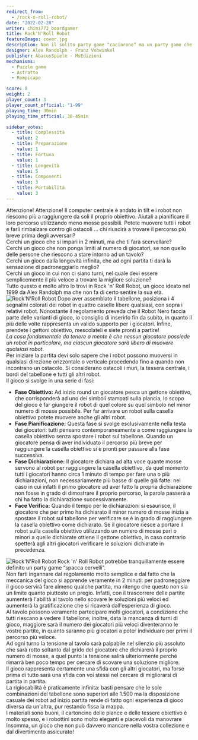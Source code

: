 ```yaml
---
redirect_from:
  - /rock-n-roll-robot/
date: "2022-02-28"
writer: chimi772_boardgamer
title: Rock'N'Roll Robot
featureImage: cover.jpg
description: Non il solito party game “caciarone” ma un party game che giochi nella tua testa
designer: Alex Randolph - Franz Vohwinkel
publisher: AbacusSpiele - MsEdizioni
mechanisms:
  - Puzzle game
  - Astratto
  - Rompicapo

score: 8
weight: 2
player_count: 3
player_count_official: "1-99"
playing_time: 30min
playing_time_official: 30-45min

sidebar_votes:
  - title: Complessità
    value: 2
  - title: Preparazione
    value: 1
  - title: Fortuna
    value: 1
  - title: Longevità
    value: 5
  - title: Componenti
    value: 3
  - title: Portabilità
    value: 3
---
```


<Setting>
  Attenzione! Attenzione! Il computer centrale è andato in tilt e i robot non
  riescono più a raggiungere da soli il proprio obiettivo. Aiutali a pianificare
  il loro percorso utilizzando meno mosse possibili. Potete muovere tutti i
  robot e farli rimbalzare contro gli ostacoli … chi riuscirà a trovare il
  percorso più breve prima degli avversari?
  <br />
  Cerchi un gioco che si impari in 2 minuti, ma che ti farà scervellare?
  <br />
  Cerchi un gioco che non ponga limiti al numero di giocatori, se non quello
  delle persone che riescono a stare intorno ad un tavolo?
  <br />
  Cerchi un gioco dalla longevità infinita, che ad ogni partita ti darà la
  sensazione di padroneggiarlo meglio?
  <br />
  Cerchi un gioco in cui non ci siano turni, nel quale devi essere semplicemente
  il più veloce a trovare la migliore soluzione?
  <br />
  Tutto questo e molto altro lo trovi in Rock 'n' Roll Robot, un gioco ideato
  nel 1999 da Alex Randolph ma che non fa di certo sentire la sua età.
</Setting>

<img src="./game1.jpg" alt="Rock'N'Roll Robot" />

<Rules>
  Dopo aver assemblato il tabellone, posiziona i 4 segnalini colorati dei robot
  in quattro caselle libere qualsiasi, con sopra i relativi robot. Nonostante il
  regolamento preveda che il Robot Nero faccia parte delle varianti di gioco, io
  consiglio di inserirlo fin da subito, in quanto il più delle volte rappresenta
  un valido supporto per i giocatori. Infine, prendete i gettoni obiettivo,
  mescolateli e siete pronti a partire!
  <br />
  <em>
    La cosa fondamentale da tenere a mente è che nessun giocatore possiede un
    robot in particolare, ma ciascun giocatore sarà libero di muovere qualsiasi
    robot.
  </em>
  <br />
  Per iniziare la partita devi solo sapere che i robot possono muoversi in
  qualsiasi direzione orizzontale o verticale procedendo fino a quando non
  incontrano un ostacolo. Si considerano ostacoli i muri, la tessera centrale, i
  bordi del tabellone e tutti gli altri robot.
  <br />
  Il gioco si svolge in una serie di fasi:
  <ul>
    <li>
      <strong>Fase Obiettivo:</strong> Ad inizio round un giocatore pesca un
      gettone obiettivo, che corrisponderà ad uno dei simboli stampati sulla
      plancia, lo scopo del gioco è far giungere il robot di quel colore su quel
      simbolo nel minor numero di mosse possibile. Per far arrivare un robot
      sulla casella obiettivo potete muovere anche gli altri robot.
    </li>
    <li>
      <strong>Fase Pianificazione:</strong> Questa fase si svolge esclusivamente
      nella testa dei giocatori: tutti pensano contemporaneamente a come
      raggiungere la casella obiettivo senza spostare i robot sul tabellone.
      Quando un giocatore pensa di aver individuato il percorso più breve per
      raggiungere la casella obiettivo si è pronti per passare alla fase
      successiva.
    </li>
    <li>
      <strong>Fase Dichiarazione:</strong> Il giocatore dichiara ad alta voce
      quante mosse servono al robot per raggiungere la casella obiettivo, da
      quel momento tutti i giocatori hanno circa 1 minuto di tempo per fare una
      o più dichiarazioni, non necessariamente più basse di quelle già fatte:
      nel caso in cui infatti il primo giocatore ad aver fatto la propria
      dichiarazione non fosse in grado di dimostrare il proprio percorso, la
      parola passerà a chi ha fatto la dichiarazione successivamente.
    </li>
    <li>
      <strong>Face Verifica:</strong> Quando il tempo per le dichiarazioni si
      esaurisce, il giocatore che per primo ha dichiarato il minor numero di
      mosse inizia a spostare il robot sul tabellone per verificare se è in
      grado di raggiungere la casella obiettivo come dichiarato. Se il giocatore
      riesce a portare il robot sulla casella obiettivo utilizzando un numero di
      mosse pari o minori a quelle dichiarate ottiene il gettone obiettivo, in
      caso contrario spetterà agli altri giocatori verificare le soluzioni
      dichiarate in precedenza.
    </li>
  </ul>
</Rules>

<img src="./game2.jpg" alt="Rock'N'Roll Robot" />

<Feedback>
  Rock 'n' Roll Robot potrebbe tranquillamente essere definito un party game
  “spacca cervelli”.
  <br />
  Non farti ingannare dal regolamento molto semplice e dal fatto che la
  meccanica del gioco si apprende veramente in 2 minuti: per padroneggiare il
  gioco servirà fare almeno qualche partita, ma ritengo che questo non sia un
  limite quanto piuttosto un pregio. Infatti, con il trascorrere delle partite
  aumenterà l'abilità al tavolo nello scovare le soluzioni più veloci ed
  aumenterà la gratificazione che si ricaverà dall'esperienza di gioco.
  <br />
  Al tavolo possono veramente partecipare molti giocatori, a condizione che
  tutti riescano a vedere il tabellone; inoltre, data la mancanza di turni di
  gioco, maggiore sarà il numero dei giocatori più veloci diventeranno le vostre
  partite, in quanto saranno più giocatori a poter individuare per primi il
  percorso più veloce.
  <br />
  Ad ogni turno la tensione al tavolo sarà palpabile nel silenzio più assoluto
  che sarà rotto soltanto dal grido del giocatore che dichiarerà il proprio
  numero di mosse, a quel punto la tensione salirà ulteriormente perché rimarrà
  ben poco tempo per cercare di scovare una soluzione migliore.
  <br />
  Il gioco rappresenta certamente una sfida con gli altri giocatori, ma forse
  prima di tutto sarà una sfida con voi stessi nel cercare di migliorarsi di
  partita in partita.
  <br />
  La rigiocabilità è praticamente infinita: basti pensare che le sole
  combinazioni del tabellone sono superiori alle 1.500 ma la disposizione
  casuale dei robot ad inizio partita rende di fatto ogni esperienza di gioco
  diversa da un'altra, pur restando fissa la mappa.
  <br />
  I materiali sono buoni, il cartoncino delle plance e delle tessere obiettivo è
  molto spesso, e i robottini sono molto eleganti e piacevoli da manovrare
  <br />
  Insomma, un gioco che non può davvero mancare nella vostra collezione e dal
  divertimento assicurato!
</Feedback>

<Instagram id="Cag9hkKjq1D" />
